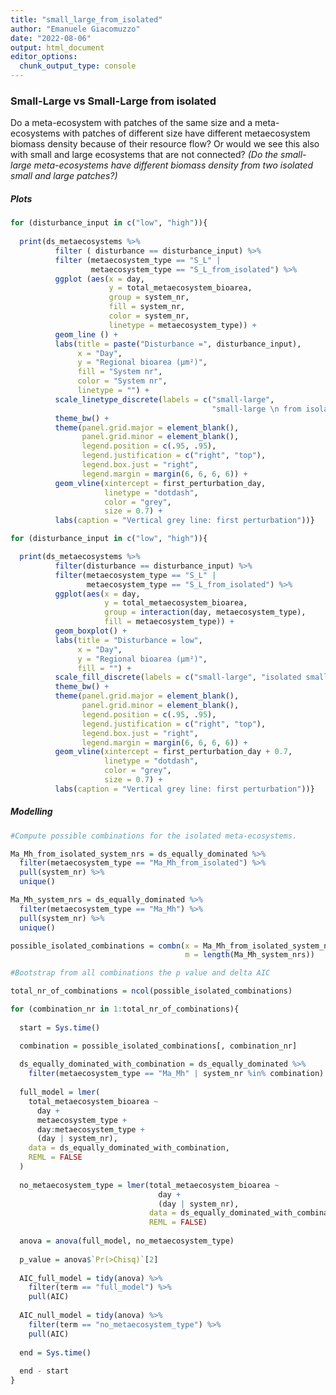 ```yaml
---
title: "small_large_from_isolated"
author: "Emanuele Giacomuzzo"
date: "2022-08-06"
output: html_document
editor_options: 
  chunk_output_type: console
---
```


### Small-Large vs Small-Large from isolated {.tabset .tabset-pills}

Do a meta-ecosystem with patches of the same size and a meta-ecosystems with patches of different size have different metaecosystem biomass density because of their resource flow? Or would we see this also with small and large ecosystems that are not connected? *(Do the small-large meta-ecosystems have different biomass density from two isolated small and large patches?)*

##### Plots

```r
for (disturbance_input in c("low", "high")){
  
  print(ds_metaecosystems %>%
          filter ( disturbance == disturbance_input) %>%
          filter (metaecosystem_type == "S_L" | 
                  metaecosystem_type == "S_L_from_isolated") %>%
          ggplot (aes(x = day,
                      y = total_metaecosystem_bioarea,
                      group = system_nr,
                      fill = system_nr,
                      color = system_nr,
                      linetype = metaecosystem_type)) +
          geom_line () +
          labs(title = paste("Disturbance =", disturbance_input),
               x = "Day", 
               y = "Regional bioarea (µm²)",
               fill = "System nr",
               color = "System nr",
               linetype = "") +
          scale_linetype_discrete(labels = c("small-large",
                                             "small-large \n from isolated")) + 
          theme_bw() +
          theme(panel.grid.major = element_blank(), 
                panel.grid.minor = element_blank(),
                legend.position = c(.95, .95),
                legend.justification = c("right", "top"),
                legend.box.just = "right",
                legend.margin = margin(6, 6, 6, 6)) +
          geom_vline(xintercept = first_perturbation_day, 
                     linetype = "dotdash", 
                     color = "grey", 
                     size = 0.7) +
          labs(caption = "Vertical grey line: first perturbation"))}
```

```r
for (disturbance_input in c("low", "high")){

  print(ds_metaecosystems %>%
          filter(disturbance == disturbance_input) %>%
          filter(metaecosystem_type == "S_L" | 
                 metaecosystem_type == "S_L_from_isolated") %>%
          ggplot(aes(x = day,
                     y = total_metaecosystem_bioarea,
                     group = interaction(day, metaecosystem_type),
                     fill = metaecosystem_type)) +
          geom_boxplot() +
          labs(title = "Disturbance = low",
               x = "Day",
               y = "Regional bioarea (µm²)",
               fill = "") +
          scale_fill_discrete(labels = c("small-large", "isolated small & \n isolated large")) + 
          theme_bw() +
          theme(panel.grid.major = element_blank(), 
                panel.grid.minor = element_blank(),
                legend.position = c(.95, .95),
                legend.justification = c("right", "top"),
                legend.box.just = "right",
                legend.margin = margin(6, 6, 6, 6)) +
          geom_vline(xintercept = first_perturbation_day + 0.7, 
                     linetype = "dotdash", 
                     color = "grey", 
                     size = 0.7) +
          labs(caption = "Vertical grey line: first perturbation"))}
```


##### Modelling

```r
#Compute possible combinations for the isolated meta-ecosystems. 

Ma_Mh_from_isolated_system_nrs = ds_equally_dominated %>%
  filter(metaecosystem_type == "Ma_Mh_from_isolated") %>%
  pull(system_nr) %>%
  unique()

Ma_Mh_system_nrs = ds_equally_dominated %>%
  filter(metaecosystem_type == "Ma_Mh") %>%
  pull(system_nr) %>%
  unique()

possible_isolated_combinations = combn(x = Ma_Mh_from_isolated_system_nrs, 
                                       m = length(Ma_Mh_system_nrs))

#Bootstrap from all combinations the p value and delta AIC

total_nr_of_combinations = ncol(possible_isolated_combinations)

for (combination_nr in 1:total_nr_of_combinations){
  
  start = Sys.time()

  combination = possible_isolated_combinations[, combination_nr]
  
  ds_equally_dominated_with_combination = ds_equally_dominated %>%
    filter(metaecosystem_type == "Ma_Mh" | system_nr %in% combination)
  
  full_model = lmer(
    total_metaecosystem_bioarea ~
      day +
      metaecosystem_type +
      day:metaecosystem_type +
      (day | system_nr),
    data = ds_equally_dominated_with_combination,
    REML = FALSE
  )
  
  no_metaecosystem_type = lmer(total_metaecosystem_bioarea ~
                                 day +
                                 (day | system_nr),
                               data = ds_equally_dominated_with_combination,
                               REML = FALSE)
  
  anova = anova(full_model, no_metaecosystem_type)
  
  p_value = anova$`Pr(>Chisq)`[2]
  
  AIC_full_model = tidy(anova) %>%
    filter(term == "full_model") %>%
    pull(AIC)
  
  AIC_null_model = tidy(anova) %>%
    filter(term == "no_metaecosystem_type") %>%
    pull(AIC)
  
  end = Sys.time()
  
  end - start
}
```

